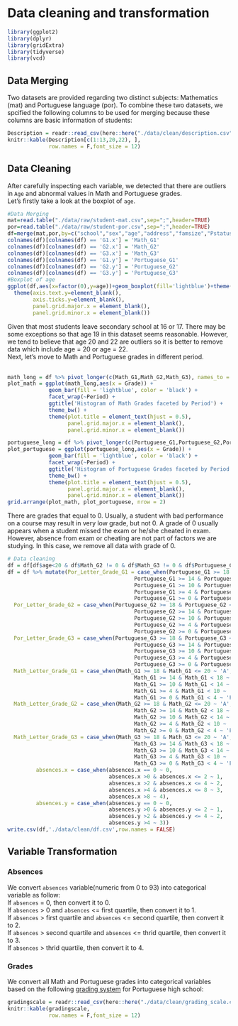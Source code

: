 # Data cleaning and transformation
```r
library(ggplot2)
library(dplyr)
library(gridExtra)
library(tidyverse)
library(vcd)
```
## Data Merging
Two datasets are provided regarding two distinct subjects: Mathematics (mat) and Portuguese language (por). To combine these two datasets, we spcified the following columns to be used for merging because these columns are basic information of students: \
```r
Description = readr::read_csv(here::here("./data/clean/description.csv"))
knitr::kable(Description[c(1:13,20,22), ],
             row.names = F,font_size = 12)
```

## Data Cleaning
After carefully inspecting each variable, we detected that there are outliers in `Age` and abnormal values in Math and Portuguese grades. \
Let's firstly take a look at the boxplot of `age`.\

```r
#Data Merging
mat=read.table("./data/raw/student-mat.csv",sep=";",header=TRUE)
por=read.table("./data/raw/student-por.csv",sep=";",header=TRUE)
df=merge(mat,por,by=c("school","sex","age","address","famsize","Pstatus","Medu","Fedu","Mjob","Fjob","reason","nursery","internet","guardian","traveltime"))
colnames(df)[colnames(df) == 'G1.x'] = 'Math_G1'
colnames(df)[colnames(df) == 'G2.x'] = 'Math_G2'
colnames(df)[colnames(df) == 'G3.x'] = 'Math_G3'
colnames(df)[colnames(df) == 'G1.y'] = 'Portuguese_G1'
colnames(df)[colnames(df) == 'G2.y'] = 'Portuguese_G2'
colnames(df)[colnames(df) == 'G3.y'] = 'Portuguese_G3'
#Boxplot of age
ggplot(df,aes(x=factor(0),y=age))+geom_boxplot(fill='lightblue')+theme(axis.title.y=element_blank(),axis.text.y=element_blank(),axis.ticks.y=element_blank())+xlab("")+coord_flip()+theme_bw() +
  theme(axis.text.y=element_blank(),
        axis.ticks.y=element_blank(),
        panel.grid.major.x = element_blank(),
        panel.grid.minor.x = element_blank())
```

Given that most students leave secondary school at 16 or 17. There may be some exceptions so that age 19 in this dataset seems reasonable. However, we tend to believe that age 20 and 22 are outliers so it is better to remove data which include age = 20 or age = 22. \
Next, let's move to Math and Portuguese grades in different period. \
\
```r
math_long = df %>% pivot_longer(c(Math_G1,Math_G2,Math_G3), names_to = 'Period', values_to = 'Grade')
plot_math = ggplot(math_long,aes(x = Grade)) +
             geom_bar(fill = 'lightblue', color = 'black') +
             facet_wrap(~Period) +
             ggtitle('Histogram of Math Grades faceted by Period') +
             theme_bw() +
             theme(plot.title = element_text(hjust = 0.5),
                   panel.grid.major.x = element_blank(),
                   panel.grid.minor.x = element_blank())

portuguese_long = df %>% pivot_longer(c(Portuguese_G1,Portuguese_G2,Portuguese_G3), names_to = 'Period', values_to = 'Grade')
plot_portuguese = ggplot(portuguese_long,aes(x = Grade)) +
             geom_bar(fill = 'lightblue', color = 'black') +
             facet_wrap(~Period) +
             ggtitle('Histogram of Portuguese Grades faceted by Period') +
             theme_bw() +
             theme(plot.title = element_text(hjust = 0.5),
                   panel.grid.major.x = element_blank(),
                   panel.grid.minor.x = element_blank())
grid.arrange(plot_math, plot_portuguese, nrow = 2)
```

There are grades that equal to 0. Usually, a student with bad performance on a course may result in very low grade, but not 0. A grade of 0 usually appears when a student missed the exam or he/she cheated in exam. However, absence from exam or cheating are not part of factors we are studying. In this case, we remove all data with grade of 0. 

```r
# Data cleaning
df = df[df$age<20 & df$Math_G2 != 0 & df$Math_G3 != 0 & df$Portuguese_G1 != 0 & df$Portuguese_G3!=0,]
df = df %>% mutate(Por_Letter_Grade_G1 = case_when(Portuguese_G1 >= 18 & Portuguese_G1 <= 20 ~ 'A',
                                        Portuguese_G1 >= 14 & Portuguese_G1 < 18 ~ 'B',
                                        Portuguese_G1 >= 10 & Portuguese_G1 < 14 ~ 'C',
                                        Portuguese_G1 >= 4 & Portuguese_G1 < 10 ~ 'D',
                                        Portuguese_G1 >= 0 & Portuguese_G1 < 4 ~ 'F'),
  Por_Letter_Grade_G2 = case_when(Portuguese_G2 >= 18 & Portuguese_G2 <= 20 ~ 'A',
                                        Portuguese_G2 >= 14 & Portuguese_G2 < 18 ~ 'B',
                                        Portuguese_G2 >= 10 & Portuguese_G2 < 14 ~ 'C',
                                        Portuguese_G2 >= 4 & Portuguese_G2 < 10 ~ 'D',
                                        Portuguese_G2 >= 0 & Portuguese_G2 < 4 ~ 'F'),
  Por_Letter_Grade_G3 = case_when(Portuguese_G3 >= 18 & Portuguese_G3 <= 20 ~ 'A',
                                        Portuguese_G3 >= 14 & Portuguese_G3 < 18 ~ 'B',
                                        Portuguese_G3 >= 10 & Portuguese_G3 < 14 ~ 'C',
                                        Portuguese_G3 >= 4 & Portuguese_G3 < 10 ~ 'D',
                                        Portuguese_G3 >= 0 & Portuguese_G3 < 4 ~ 'F'),
  Math_Letter_Grade_G1 = case_when(Math_G1 >= 18 & Math_G1 <= 20 ~ 'A',
                                        Math_G1 >= 14 & Math_G1 < 18 ~ 'B',
                                        Math_G1 >= 10 & Math_G1 < 14 ~ 'C',
                                        Math_G1 >= 4 & Math_G1 < 10 ~ 'D',
                                        Math_G1 >= 0 & Math_G1 < 4 ~ 'F' ),
  Math_Letter_Grade_G2 = case_when(Math_G2 >= 18 & Math_G2 <= 20 ~ 'A',
                                        Math_G2 >= 14 & Math_G2 < 18 ~ 'B',
                                        Math_G2 >= 10 & Math_G2 < 14 ~ 'C',
                                        Math_G2 >= 4 & Math_G2 < 10 ~ 'D',
                                        Math_G2 >= 0 & Math_G2 < 4 ~ 'F' ),
  Math_Letter_Grade_G3 = case_when(Math_G3 >= 18 & Math_G3 <= 20 ~ 'A',
                                        Math_G3 >= 14 & Math_G3 < 18 ~ 'B',
                                        Math_G3 >= 10 & Math_G3 < 14 ~ 'C',
                                        Math_G3 >= 4 & Math_G3 < 10 ~ 'D',
                                        Math_G3 >= 0 & Math_G3 < 4 ~ 'F' ),
         absences.x = case_when(absences.x == 0 ~ 0,
                                absences.x >0 & absences.x <= 2 ~ 1,
                                absences.x >2 & absences.x <= 4 ~ 2,
                                absences.x >4 & absences.x <= 8 ~ 3,
                                absences.x >8 ~ 4),
         absences.y = case_when(absences.y == 0 ~ 0,
                                absences.y >0 & absences.y <= 2 ~ 1,
                                absences.y >2 & absences.y <= 4 ~ 2,
                                absences.y >4 ~ 3))
write.csv(df,'./data/clean/df.csv',row.names = FALSE)
```

## Variable Transformation

### Absences

We convert `absences` variable(numeric from 0 to 93) into categorical variable as follow: \
If `absences` = 0, then convert it to 0.\
If `absences` > 0 and `absences` <= first quartile, then convert it to 1. \
If `absences` > first quartile and `absences` <= second quartile, then convert it to 2.\
If `absences` > second quartile and `absences` <= thrid quartile, then convert it to 3. \
If `absences` > thrid quartile, then convert it to 4. \

### Grades

We convert all Math and Portuguese grades into categorical variables based on the following [grading system](https://en.wikipedia.org/wiki/Grading_systems_by_country#Portugal) for Portuguese high school: \
```r
gradingscale = readr::read_csv(here::here("./data/clean/grading_scale.csv"))
knitr::kable(gradingscale,
             row.names = F,font_size = 12)
```
